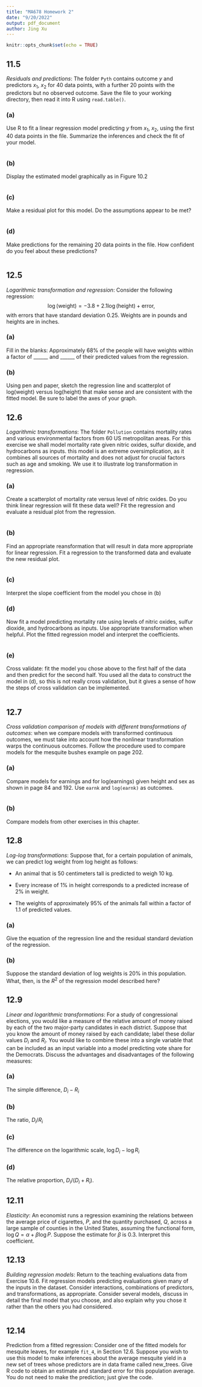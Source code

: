 ```yaml
---
title: "MA678 Homework 2"
date: "9/20/2022"
output: pdf_document
author: Jing Xu
---
```


```r
knitr::opts_chunk$set(echo = TRUE)
```

## 11.5 
*Residuals and predictions*: The folder `Pyth` contains outcome $y$ and predictors $x_1$, $x_2$ for 40 data points, with a further 20 points with the predictors but no observed outcome. Save the file to your working directory, then read it into R using `read.table()`.

### (a) 
Use R to fit a linear regression model predicting $y$ from $x_1$, $x_2$, using the first 40 data points in the file. Summarize the inferences and check the fit of your model.

```r

```

### (b) 
Display the estimated model graphically as in Figure 10.2

```r

```

### (c) 
Make a residual plot for this model. Do the assumptions appear to be met?

```r

```


### (d) 
Make predictions for the remaining 20 data points in the file. How confident do you feel about these predictions?

```r

```


## 12.5 
*Logarithmic transformation and regression*: Consider the following regression:
$$\log(\text{weight})=-3.8+2.1 \log(\text{height})+\text{error,} $$
with errors that have standard deviation 0.25. Weights are in pounds and heights are in inches.

### (a) 
Fill in the blanks: Approximately 68% of the people will have weights within a factor of ______ and ______ of their predicted values from the regression.

### (b) 
Using pen and paper, sketch the regression line and scatterplot of log(weight) versus log(height) that make sense and are consistent with the fitted model. Be sure to label the axes of your graph.


## 12.6 
*Logarithmic transformations*: The folder `Pollution` contains mortality rates and various environmental factors from 60 US metropolitan areas. For this exercise we shall model mortality rate given nitric oxides, sulfur dioxide, and hydrocarbons as inputs. this model is an extreme oversimplication, as it combines all sources of mortality and does not adjust for crucial factors such as age and smoking. We use it to illustrate log transformation in regression.  

### (a) 
Create a scatterplot of mortality rate versus level of nitric oxides. Do you think linear regression will fit these data well? Fit the regression and evaluate a residual plot from the regression.

```r

```

### (b) 
Find an appropriate reansformation that will result in data more appropriate for linear regression. Fit a regression to the transformed data and evaluate the new residual plot.

```r

```

### (c) 
Interpret the slope coefficient from the model you chose in (b)

### (d) 
Now fit a model predicting mortality rate using levels of nitric oxides, sulfur dioxide, and hydrocarbons as inputs. Use appropriate transformation when helpful. Plot the fitted regression model and interpret the coefficients.

```r

```

### (e) 
Cross validate: fit the model you chose above to the first half of the data and then predict for the second half. You used all the data to construct the model in (d), so this is not really cross validation, but it gives a sense of how the steps of cross validation can be implemented.

```r

```

## 12.7 
*Cross validation comparison of models with different transformations of outcomes*: when we compare models with transformed continuous outcomes, we must take into account how the nonlinear transformation warps the continuous outcomes. Follow the procedure used to compare models for the mesquite bushes example on page 202.

### (a) 
Compare models for earnings and for log(earnings) given height and sex as shown in page 84 and 192. Use `earnk` and `log(earnk)` as outcomes.

```r

```

### (b) 
Compare models from other exercises in this chapter.


## 12.8 
*Log-log transformations*: Suppose that, for a certain population of animals, we can predict log weight from log height as follows:  

* An animal that is 50 centimeters tall is predicted to weigh 10 kg.

* Every increase of 1% in height corresponds to a predicted increase of 2% in weight.

* The weights of approximately 95% of the animals fall within a factor of 1.1 of predicted values.

### (a) 
Give the equation of the regression line and the residual standard deviation of the regression.

### (b) 
Suppose the standard deviation of log weights is 20% in this population. What, then, is the $R^{2}$ of the regression model described here?  

## 12.9 
*Linear and logarithmic transformations*: For a study of congressional elections, you would like a measure of the relative amount of money raised by each of the two major-party candidates in each district. Suppose that you know the amount of money raised by each candidate; label these dollar values $D_i$ and $R_i$. You would like to combine these into a single variable that can be included as an input variable into a model predicting vote share for the Democrats. Discuss the advantages and disadvantages of the following measures:  

### (a) 
The simple difference, $D_i - R_i$

### (b) 
The ratio, $D_i / R_i$

### (c) 
The difference on the logarithmic scale, $\log D_i - \log R_i$   

### (d) 
The relative proportion, $D_{i}/(D_{i}+R_{i})$. 


## 12.11
*Elasticity*: An economist runs a regression examining the relations between the average price of cigarettes, $P$, and the quantity purchased, $Q$, across a large sample of counties in the United  States, assuming the functional form, $\log Q=\alpha+\beta \log P$. Suppose the estimate for $\beta$ is 0.3.  Interpret this coefficient. 


## 12.13
*Building regression models*: Return to the teaching evaluations data from Exercise 10.6. Fit regression models predicting evaluations given many of the inputs in the dataset. Consider interactions, combinations of predictors, and transformations, as appropriate. Consider several  models, discuss in detail the final model that you choose, and also explain why you chose it rather than the others you had considered. 

```r

```


## 12.14
Prediction from a fitted regression: Consider one of the fitted models for mesquite leaves, for example `fit_4`, in Section 12.6. Suppose you wish to use this model to make inferences about the average mesquite yield in a new set of trees whose predictors are in data frame called  new_trees. Give R code to obtain an estimate and standard error for this population average. You do not need to make the prediction; just give the code. 

```r

```
